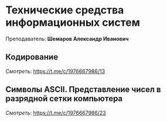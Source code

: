 ﻿# Технические средства информационных систем

Преподаватель: **Шемаров Александр Иванович**

## Кодирование

*Смотреть*: https://t.me/c/1976667986/13

## Символы ASCII. Представление чисел в разрядной сетки компьютера

*Смотреть*: https://t.me/c/1976667986/23